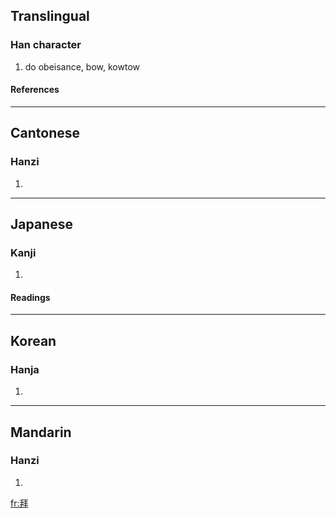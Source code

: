 {{see|拝}}

==Translingual==
===Han character===
{{Han char|rn=64|rad=手|as=05|sn=9|four=2155<sub>0</sub>|canj=竹手一手十 (HQMQJ)}}
# do obeisance, bow, kowtow
====References====
{{Han ref|kx=0427.020|dkj=11969|dj=0775.060|hdz=31846.070|uh=62DC|ud=25308|bh=ABF4|bd=44020}}
----
==Cantonese==
===Hanzi===
{{yue-hanzi|jyut=|y=baai3}}
# {{defn|Cantonese}}
----
==Japanese==
===Kanji===
{{ja-kanji|grade=|rs=手05}}
# {{defn|Japanese}} 
====Readings====
{{ja-readings|on=[[はい]] (hai)|kun=[[おがむ]] (ogamu)}}
----
==Korean==
===Hanja===
{{ko-hanja|hangeul=배|eumhun=|rv=bae|mr=pae|y=pay}}
# {{defn|Korean}}
----
==Mandarin==
===Hanzi===
{{cmn-hanzi|pin=[[bài]] ([[bai4]]), [[yōng]] ([[yong1]])|wg=pai<sup>4</sup>, yung<sup>1</sup>}}
# {{defn|Mandarin}}

[[fr:拜]]